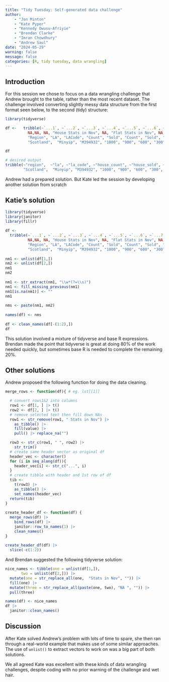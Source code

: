 ```yaml
---
title: "Tidy Tuesday: Self-generated data challenge"
author: 
    - "Jon Minton"
    - "Kate Pyper"
    - "Kennedy Owusu-Afriyie"
    - "Brendan Clarke"
    - "Imran Chowdhury"
    - "Andrew Saul"
date: "2024-05-29"
warning: false
message: false
categories: [R, tidy tuesday, data wrangling]
---
```


## Introduction

For this session we chose to focus on a data wrangling challenge that Andrew brought to the table, rather than the most recent dataset. The challenge involved converting slightly messy data structure from the first format seen below, to the second (tidy) structure:

```r
library(tidyverse)

df <-   tribble(~`...1`, ~`...2`, ~`...3`, ~`...4`, ~`...5`, ~`...6`, ~`...7`, ~`...8`, ~`...9`,
          NA,NA, NA, "House Stats in Nov", NA, "Flat Stats in Nov", NA, "All Stats in Nov", NA,
          "Region", "LA", "LACode", "Count", "Sold", "Count", "Sold", "Count", "Sold",
          "Scotland",  "Minyip", "M394932", "1000", "900", "600", "300", "1600", "1200")

df

# desired output
tribble(~"region",  ~"la", ~"la_code", ~"house_count", ~"house_sold", ~"flat_count", ~"flat_sold", ~"all_count", ~"all_sold",
        "Scotland",  "Minyip", "M394932", "1000", "900", "600", "300", "1600", "1200") 

```

Andrew had a prepared solution. But Kate led the session by developing another solution from scratch

## Katie's solution

```r
library(tidyverse)
library(janitor)
library(fillr)
 
df <- 
  tribble(~`...1`, ~`...2`, ~`...3`, ~`...4`, ~`...5`, ~`...6`, ~`...7`, ~`...8`, ~`...9`,
          NA,NA, NA, "House Stats in Nov", NA, "Flat Stats in Nov", NA, "All Stats in Nov", NA,
          "Region", "LA", "LACode", "Count", "Sold", "Count", "Sold", "Count", "Sold",
          "Scotland",  "Minyip", "M394932", "1000", "900", "600", "300", "1600", "1200")
 
nm1 <- unlist(df[1,])
nm2 <- unlist(df[2,])
nm1
nm2
 
nm1 <- str_extract(nm1, "\\w*(?=\\s)")
nm1 <- fill_missing_previous(nm1)
nm1[is.na(nm1)] <- ""
nm1
 
nms <- paste(nm1, nm2)
 
names(df) <- nms
 
df <- clean_names(df[-(1:2),])
df

```

This solution involved a mixture of tidyverse and base R expressions. Brendan made the point that tidyverse is great at doing 80% of the work needed quickly, but sometimes base R is needed to complete the remaining 20%. 

## Other solutions

Andrew proposed the following function for doing the data cleaning. 

```r
merge_rows <- function(df){ # eg. lst[[1]]

  # convert rows1&2 into columns
  row1 <- df[1, ] |> t() 
  row2 <- df[2, ] |> t() 
  # remove selected text then fill down NAs
  row1 <- str_remove(row1, " Stats in Nov") |> 
    as_tibble() |> 
    fill(value) |> 
    pull() |> replace_na("")

  row3 <- str_c(row1, " ", row2) |> 
    str_trim()
  # create same header vector as original df
  header_vec <- character()
  for (i in seq_along(df)){
    header_vec[i] <- str_c("...", i)
  }
  # create tibble with header and 1st row of df
  tib <-
    t(row3) |> 
    as_tibble() |> 
    set_names(header_vec) 
  return(tib)
}
 
create_header_df <- function(df) {
  merge_rows(df) |> 
    bind_rows(df) |> 
    janitor::row_to_names(1) |> 
    clean_names()
}
 
create_header_df(df) |> 
  slice(-c(1:2))

```

And Brendan suggested the following tidyverse solution:


```r
nice_names <- tibble(one = unlist(df[1,]), 
       two = unlist(df[2,])) |>
  mutate(one = str_replace_all(one,  "Stats in Nov", "")) |>
  fill(one) |>
  mutate(three = str_replace_all(paste(one, two), "NA ", "")) |>
  pull(three)

names(df) <- nice_names
df |>
  janitor::clean_names()

```

## Discussion

After Kate solved Andrew's problem with lots of time to spare, she then ran through a real-world example that makes use of some similar approaches. The use of `unlist()` to extract vectors to work on was a big part of both solutions. 

We all agreed Kate was excellent with these kinds of data wrangling challenges, despite coding with no prior warning of the challenge and wet hair. 
